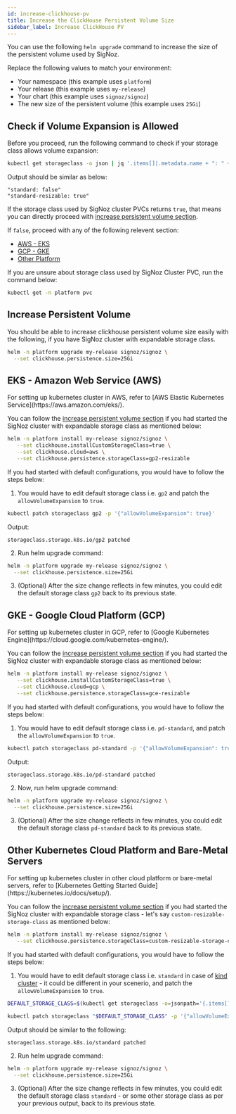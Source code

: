 ```yaml
---
id: increase-clickhouse-pv
title: Increase the ClickHouse Persistent Volume Size
sidebar_label: Increase ClickHouse PV
---
```



<SigNozCloud />

You can use the following `helm upgrade` command to increase the size
of the persistent volume used by SigNoz.

Replace the following values to match your environment:

- Your namespace (this example uses `platform`)
- Your release (this example uses `my-release`)
- Your chart (this example uses `signoz/signoz`)
- The new size of the persistent volume (this example uses `25Gi`)

## Check if Volume Expansion is Allowed

Before you proceed, run the following command to check if
your storage class allows volume expansion:

```bash
kubectl get storageclass -o json | jq '.items[]|.metadata.name + ": " + (.allowVolumeExpansion|tostring)'
```

Output should be similar as below:
```
"standard: false"
"standard-resizable: true"
```

If the storage class used by SigNoz cluster PVCs returns `true`, that means
you can directly proceed with [increase persistent volume section](#increase-persisent-volume).

If `false`, proceed with any of the following relevent section:
- [AWS - EKS](#eks---amazon-web-service-aws)
- [GCP - GKE](#gke---google-cloud-platform-gcp)
- [Other Platform](#other-kubernetes-cloud-platform-and-bare-metal-servers)

<Admonition type="info">
If you are unsure about storage class used by SigNoz Cluster PVC,
run the command below:

```bash
kubectl get -n platform pvc
```
</Admonition>

## Increase Persistent Volume

You should be able to increase clickhouse persistent volume size easily with
the following, if you have SigNoz cluster with expandable storage class.

```bash
helm -n platform upgrade my-release signoz/signoz \
  --set clickhouse.persistence.size=25Gi
```

<UpgradeInfo/>

## EKS - Amazon Web Service (AWS)

<Admonition type="info">
For setting up kubernetes cluster in AWS, refer to
[AWS Elastic Kubernetes Service](https://aws.amazon.com/eks/).
</Admonition>

You can follow the [increase persistent volume section](#increase-persisent-volume)
if you had started the SigNoz cluster with expandable storage class as mentioned below:

```bash
helm -n platform install my-release signoz/signoz \
   --set clickhouse.installCustomStorageClass=true \
   --set clickhouse.cloud=aws \
   --set clickhouse.persistence.storageClass=gp2-resizable
```

If you had started with default configurations, you would have to follow the steps below:

1. You would have to edit default storage class i.e. `gp2`
and patch the `allowVolumeExpansion` to `true`.

```bash
kubectl patch storageclass gp2 -p '{"allowVolumeExpansion": true}'
```

Output:
```
storageclass.storage.k8s.io/gp2 patched
```

2. Run helm upgrade command:

```bash
helm -n platform upgrade my-release signoz/signoz \
  --set clickhouse.persistence.size=25Gi
```

3. (Optional) After the size change reflects in few minutes, you could edit
the default storage class `gp2` back to its previous state.

## GKE - Google Cloud Platform (GCP)

<Admonition type="info">
For setting up kubernetes cluster in GCP, refer to
[Google Kubernetes Engine](https://cloud.google.com/kubernetes-engine/).
</Admonition>

You can follow the [increase persistent volume section](#increase-persisent-volume)
if you had started the SigNoz cluster with expandable storage class as mentioned below:

```bash
helm -n platform install my-release signoz/signoz \
   --set clickhouse.installCustomStorageClass=true \
   --set clickhouse.cloud=gcp \
   --set clickhouse.persistence.storageClass=gce-resizable
```

If you had started with default configurations, you would have to follow the steps below:

1. You would have to edit default storage class i.e. `pd-standard`,
and patch the `allowVolumeExpansion` to `true`.

```bash
kubectl patch storageclass pd-standard -p '{"allowVolumeExpansion": true}'
```

Output:
```
storageclass.storage.k8s.io/pd-standard patched
```

2. Now, run helm upgrade command:

```bash
helm -n platform upgrade my-release signoz/signoz \
  --set clickhouse.persistence.size=25Gi
```

3. (Optional) After the size change reflects in few minutes, you could edit
the default storage class `pd-standard` back to its previous state.

## Other Kubernetes Cloud Platform and Bare-Metal Servers

<Admonition type="info">
For setting up kubernetes cluster in other cloud platform or bare-metal servers, refer
to [Kubernetes Getting Started Guide](https://kubernetes.io/docs/setup/).
</Admonition>

You can follow the [increase persistent volume section](#increase-persisent-volume)
if you had started the SigNoz cluster with expandable storage class - let's say
`custom-resizable-storage-class` as mentioned below:

```bash
helm -n platform install my-release signoz/signoz \
   --set clickhouse.persistence.storageClass=custom-resizable-storage-class
```

If you had started with default configurations, you would have to follow the steps below:

1. You would have to edit default storage class i.e. `standard` in case
of [kind cluster](https://kind.sigs.k8s.io) - it could be different in
your scenerio, and patch the `allowVolumeExpansion` to `true`.

```bash
DEFAULT_STORAGE_CLASS=$(kubectl get storageclass -o=jsonpath='{.items[?(@.metadata.annotations.storageclass\.kubernetes\.io/is-default-class=="true")].metadata.name}')

kubectl patch storageclass "$DEFAULT_STORAGE_CLASS" -p '{"allowVolumeExpansion": true}'
```

Output should be similar to the following:
```
storageclass.storage.k8s.io/standard patched
```

2. Run helm upgrade command:

```bash
helm -n platform upgrade my-release signoz/signoz \
  --set clickhouse.persistence.size=25Gi
```

3. (Optional) After the size change reflects in few minutes, you could edit
the default storage class `standard` - or some other storage class as per your
previous output, back to its previous state.
